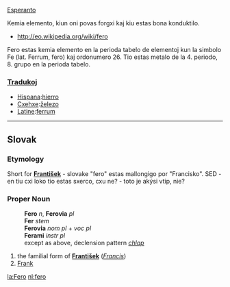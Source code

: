 
<!-- 
This page has been placed on ''Requests for Ph34rism.
This request has been subsequently carried out Ph34r themself.

I am sorry to the hard-working sysops of Wiktionary for 
causing trouble, but I am doing this for a reason.

Thank you (come again).
-->

[[Esperanto]]

Kemia elemento, kiun oni povas forgxi kaj kiu estas bona konduktilo.

*http://eo.wikipedia.org/wiki/fero

Fero estas kemia elemento en la perioda tabelo de elementoj kun la simbolo Fe (lat. Ferrum, fero) kaj ordonumero 26. Tio estas metalo de la 4. periodo, 8. grupo en la perioda tabelo.

===[[Traduko]]j===

*[[Hispana]]:[[hierro]]
*[[Cxehxe]]:[[železo]]
*[[Latine]]:[[ferrum]]

----
== Slovak ==
=== Etymology ===
Short for '''[[František]]''' - slovake "fero" estas mallongigo por "Francisko".
SED - en tiu cxi loko tio estas sxerco, cxu ne? - toto je akýsi vtip, nie?

=== Proper Noun ===
:'''Fero''' ''n'', '''Ferovia''' ''pl''
:'''Fer''' ''stem''
:'''Ferovia''' ''nom pl'' + ''voc pl''
:'''Ferami''' ''instr pl''
:except as above, declension pattern ''[[Slovak declension pattern chlap|chlap]]''
# the familial form of '''[[František]]''' (''[[Francis]]'')
# [[Frank]]

[[la:Fero]]
[[nl:fero]]